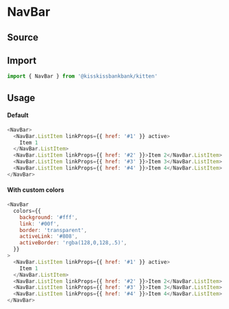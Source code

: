 

<Meta title="Organisms/NavBar" component={NavBar} />

# NavBar

## Source

<FileUrl filepath={__filename} />

## Import

```js
import { NavBar } from '@kisskissbankbank/kitten'
```

## Usage

<Canvas>
  <Story name="NavBar" story={stories.Default} />
</Canvas>

#### Default

```js
<NavBar>
  <NavBar.ListItem linkProps={{ href: '#1' }} active>
    Item 1
  </NavBar.ListItem>
  <NavBar.ListItem linkProps={{ href: '#2' }}>Item 2</NavBar.ListItem>
  <NavBar.ListItem linkProps={{ href: '#3' }}>Item 3</NavBar.ListItem>
  <NavBar.ListItem linkProps={{ href: '#4' }}>Item 4</NavBar.ListItem>
</NavBar>
```

#### With custom colors

```js
<NavBar
  colors={{
    background: '#fff',
    link: '#00f',
    border: 'transparent',
    activeLink: '#808',
    activeBorder: 'rgba(128,0,128,.5)',
  }}
>
  <NavBar.ListItem linkProps={{ href: '#1' }} active>
    Item 1
  </NavBar.ListItem>
  <NavBar.ListItem linkProps={{ href: '#2' }}>Item 2</NavBar.ListItem>
  <NavBar.ListItem linkProps={{ href: '#3' }}>Item 3</NavBar.ListItem>
  <NavBar.ListItem linkProps={{ href: '#4' }}>Item 4</NavBar.ListItem>
</NavBar>
```
